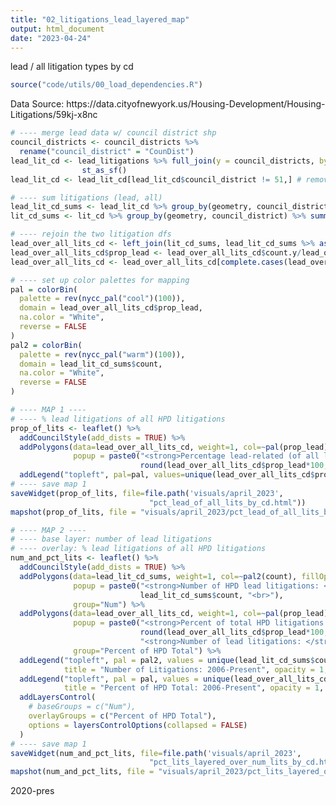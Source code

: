 ```yaml
---
title: "02_litigations_lead_layered_map"
output: html_document
date: "2023-04-24"
---
```


lead / all litigation types by cd 

```r
source("code/utils/00_load_dependencies.R")
```

Data Source:
https://data.cityofnewyork.us/Housing-Development/Housing-Litigations/59kj-x8nc

```r
# ---- merge lead data w/ council district shp
council_districts <- council_districts %>%
  rename("council_district" = "CounDist")
lead_lit_cd <- lead_litigations %>% full_join(y = council_districts, by = 'council_district') %>%
                st_as_sf() 
lead_lit_cd <- lead_lit_cd[lead_lit_cd$council_district != 51,] # removing this one because there's no obs. in cd 51...
```

```r
# ---- sum litigations (lead, all)
lead_lit_cd_sums <- lead_lit_cd %>% group_by(geometry, council_district) %>% summarise(count=n())
lit_cd_sums <- lit_cd %>% group_by(geometry, council_district) %>% summarise(count=n())
```

```r
# ---- rejoin the two litigation dfs
lead_over_all_lits_cd <- left_join(lit_cd_sums, lead_lit_cd_sums %>% as.data.frame() %>% select(-geometry), by = "council_district")
lead_over_all_lits_cd$prop_lead <- lead_over_all_lits_cd$count.y/lead_over_all_lits_cd$count.x
lead_over_all_lits_cd <- lead_over_all_lits_cd[complete.cases(lead_over_all_lits_cd$prop_lead), ]
```

```r
# ---- set up color palettes for mapping
pal = colorBin(
  palette = rev(nycc_pal("cool")(100)),
  domain = lead_over_all_lits_cd$prop_lead, 
  na.color = "White", 
  reverse = FALSE
)
pal2 = colorBin(
  palette = rev(nycc_pal("warm")(100)),
  domain = lead_lit_cd_sums$count, 
  na.color = "White", 
  reverse = FALSE
)
```

```r
# ---- MAP 1 ----
# ---- % lead litigations of all HPD litigations
prop_of_lits <- leaflet() %>%
  addCouncilStyle(add_dists = TRUE) %>%
  addPolygons(data=lead_over_all_lits_cd, weight=1, col=~pal(prop_lead), fillOpacity = .7,
              popup = paste0("<strong>Percentage lead-related (of all litigations): </strong>", 
                             round(lead_over_all_lits_cd$prop_lead*100,2),"%", "<br>"))%>%
  addLegend("topleft", pal=pal, values=unique(lead_over_all_lits_cd$prop_lead), title="Lead Litigations", opacity = 1, position = "topleft")
# ---- save map 1
saveWidget(prop_of_lits, file=file.path('visuals/april_2023', 
                               "pct_lead_of_all_lits_by_cd.html"))
mapshot(prop_of_lits, file = "visuals/april_2023/pct_lead_of_all_lits_by_cd.png")
```

```r
# ---- MAP 2 ----
# ---- base layer: number of lead litigations
# ---- overlay: % lead litigations of all HPD litigations
num_and_pct_lits <- leaflet() %>%
  addCouncilStyle(add_dists = TRUE) %>%
  addPolygons(data=lead_lit_cd_sums, weight=1, col=~pal2(count), fillOpacity = .6,
              popup = paste0("<strong>Number of HPD lead litigations: </strong>", 
                             lead_lit_cd_sums$count, "<br>"), 
              group="Num") %>%
  addPolygons(data=lead_over_all_lits_cd, weight=1, col=~pal(prop_lead), fillOpacity = .55,
              popup = paste0("<strong>Percent of total HPD litigations: </strong>", 
                             round(lead_over_all_lits_cd$prop_lead*100,2),"%", "<br>", 
                             "<strong>Number of lead litigations: </strong>", lead_over_all_lits_cd$`count.y`, "<br>"),
              group="Percent of HPD Total") %>%
  addLegend("topleft", pal = pal2, values = unique(lead_lit_cd_sums$count), 
            title = "Number of Litigations: 2006-Present", opacity = 1, position = "topleft", group="Num") %>%
  addLegend("topleft", pal = pal, values = unique(lead_over_all_lits_cd$prop_lead), 
            title = "Percent of HPD Total: 2006-Present", opacity = 1, position = "topleft", group="Percent of HPD Total") %>%
  addLayersControl(
    # baseGroups = c("Num"),
    overlayGroups = c("Percent of HPD Total"),
    options = layersControlOptions(collapsed = FALSE)
  ) 
# ---- save map 1
saveWidget(num_and_pct_lits, file=file.path('visuals/april_2023', 
                               "pct_lits_layered_over_num_lits_by_cd.html"))
mapshot(num_and_pct_lits, file = "visuals/april_2023/pct_lits_layered_over_num_lits_by_cd.png")
```

2020-pres
